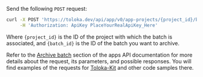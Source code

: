 Send the following `POST` request:

```bash
curl -X POST 'https://toloka.dev/api/app/v0/app-projects/{project_id}/batches/{batch_id}/archive' \
     -H 'Authorization: ApiKey PlaceYourRealApiKey_Here'
```

Where `{project_id}` is the ID of the project with which the batch is associated, and `{batch_id}` is the ID of the batch you want to archive.

<Note mode="tip" title="Visit apps API reference">

Refer to the [Archive batch](https://toloka.ai/docs/api/apps-reference/#post-/app-projects/-app_project_id-/batches/-batch_id-/archive) section of the apps API documentation for more details about the request, its parameters, and possible responses. You will find examples of the requests for [Toloka-Kit](/docs/toloka-kit/) and other code samples there.

</Note>